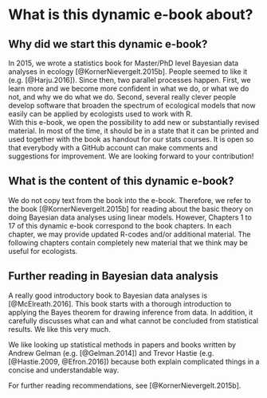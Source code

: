 # What is this dynamic e-book about? {#about}


## Why did we start this dynamic e-book?
In 2015, we wrote a statistics book for Master/PhD level Bayesian data analyses in ecology [@KornerNievergelt.2015b]. People seemed to like it (e.g. [@Harju.2016]). Since then, two parallel processes happen. First, we learn more and we become more confident in what we do, or what we do not, and why we do what we do. Second, several really clever people develop software that broaden the spectrum of ecological models that now easily can be applied by ecologists used to work with R.  
With this e-book, we open the possibility to add new or substantially revised material. In most of the time, it should be in a state that it can be printed and used together with the book as handout for our stats courses. 
It is open so that everybody with a GitHub account can make comments and suggestions for improvement. We are looking forward to your contribution!

## What is the content of this dynamic e-book?
We do not copy text from the book into the e-book. Therefore, we refer to the book [@KornerNievergelt.2015b] for reading about the basic theory on doing Bayesian data analyses using linear models. However, Chapters 1 to 17 of this dynamic e-book correspond to the book chapters. In each chapter, we may provide updated R-codes and/or additional material. The following chapters contain completely new material that we think may be useful for ecologists. 


## Further reading in Bayesian data analysis  {-} 
A really good introductory book to Bayesian data analyses is [@McElreath.2016]. This book starts with a thorough introduction to applying the Bayes theorem for drawing inference from data. In addition, it carefully discusses what can and what cannot be concluded from statistical results. We like this very much.

We like looking up statistical methods in papers and books written by Andrew Gelman (e.g. [@Gelman.2014]) and Trevor Hastie (e.g. [@Hastie.2009, @Efron.2016]) because both explain complicated things in a concise and understandable way.  

For further reading recommendations, see [@KornerNievergelt.2015b].
